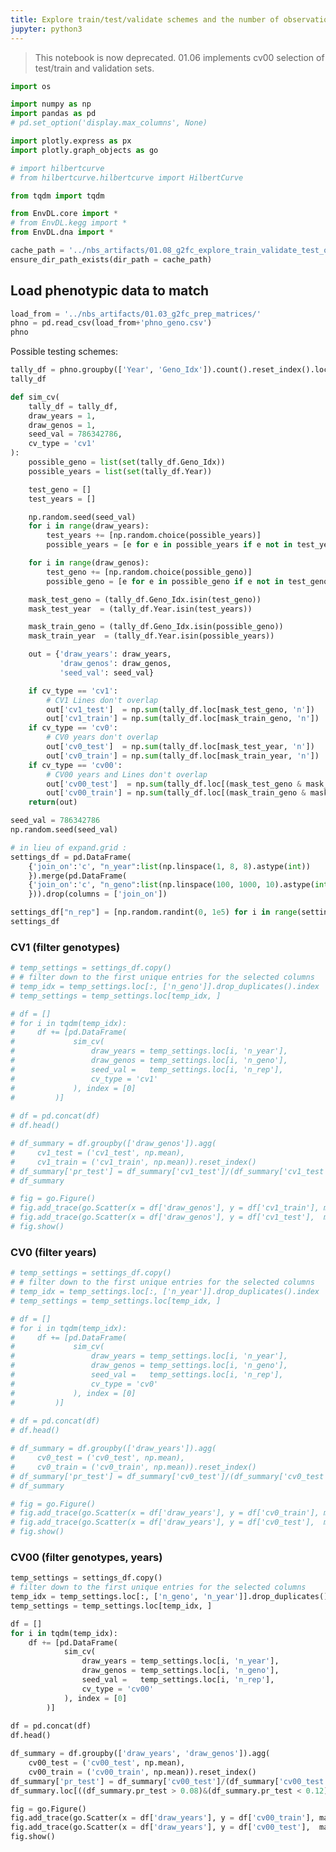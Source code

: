 ```yaml
---
title: Explore train/test/validate schemes and the number of observations left with each
jupyter: python3
---
```



> This notebook is now deprecated. 01.06 implements cv00 selection of test/train and validation sets.


```python
import os

import numpy as np
import pandas as pd
# pd.set_option('display.max_columns', None)

import plotly.express as px
import plotly.graph_objects as go

# import hilbertcurve
# from hilbertcurve.hilbertcurve import HilbertCurve

from tqdm import tqdm

from EnvDL.core import *
# from EnvDL.kegg import *
from EnvDL.dna import *
```

```python
cache_path = '../nbs_artifacts/01.08_g2fc_explore_train_validate_test_options/'
ensure_dir_path_exists(dir_path = cache_path)
```

## Load phenotypic data to match

```python
load_from = '../nbs_artifacts/01.03_g2fc_prep_matrices/'
phno = pd.read_csv(load_from+'phno_geno.csv')
phno
```

Possible testing schemes:
    

```python
tally_df = phno.groupby(['Year', 'Geno_Idx']).count().reset_index().loc[:, ['Year', 'Geno_Idx', 'Hybrid']].rename(columns = {'Hybrid': 'n'})
tally_df
```

```python
def sim_cv(
    tally_df = tally_df,
    draw_years = 1,
    draw_genos = 1,
    seed_val = 786342786,
    cv_type = 'cv1'
):
    possible_geno = list(set(tally_df.Geno_Idx))
    possible_years = list(set(tally_df.Year))

    test_geno = []
    test_years = []

    np.random.seed(seed_val)
    for i in range(draw_years):
        test_years += [np.random.choice(possible_years)] 
        possible_years = [e for e in possible_years if e not in test_years]

    for i in range(draw_genos):
        test_geno += [np.random.choice(possible_geno)]  
        possible_geno = [e for e in possible_geno if e not in test_geno]

    mask_test_geno = (tally_df.Geno_Idx.isin(test_geno))
    mask_test_year  = (tally_df.Year.isin(test_years))

    mask_train_geno = (tally_df.Geno_Idx.isin(possible_geno))
    mask_train_year  = (tally_df.Year.isin(possible_years))

    out = {'draw_years': draw_years,
           'draw_genos': draw_genos, 
           'seed_val': seed_val}

    if cv_type == 'cv1':
        # CV1 Lines don't overlap
        out['cv1_test']  = np.sum(tally_df.loc[mask_test_geno, 'n'])
        out['cv1_train'] = np.sum(tally_df.loc[mask_train_geno, 'n'])
    if cv_type == 'cv0':
        # CV0 years don't overlap
        out['cv0_test']  = np.sum(tally_df.loc[mask_test_year, 'n'])
        out['cv0_train'] = np.sum(tally_df.loc[mask_train_year, 'n'])
    if cv_type == 'cv00':
        # CV00 years and Lines don't overlap
        out['cv00_test']  = np.sum(tally_df.loc[(mask_test_geno & mask_test_year), 'n'])
        out['cv00_train'] = np.sum(tally_df.loc[(mask_train_geno & mask_train_year), 'n'])
    return(out)
```

```python
seed_val = 786342786
np.random.seed(seed_val)

# in lieu of expand.grid :
settings_df = pd.DataFrame(
    {'join_on':'c', "n_year":list(np.linspace(1, 8, 8).astype(int))
    }).merge(pd.DataFrame(
    {'join_on':'c', "n_geno":list(np.linspace(100, 1000, 10).astype(int))
    })).drop(columns = ['join_on'])

settings_df["n_rep"] = [np.random.randint(0, 1e5) for i in range(settings_df.shape[0])]
settings_df
```

### CV1 (filter genotypes)

```python
# temp_settings = settings_df.copy()
# # filter down to the first unique entries for the selected columns
# temp_idx = temp_settings.loc[:, ['n_geno']].drop_duplicates().index
# temp_settings = temp_settings.loc[temp_idx, ]
```

```python
# df = []
# for i in tqdm(temp_idx):
#     df += [pd.DataFrame(
#             sim_cv(
#                 draw_years = temp_settings.loc[i, 'n_year'],
#                 draw_genos = temp_settings.loc[i, 'n_geno'],
#                 seed_val =   temp_settings.loc[i, 'n_rep'],
#                 cv_type = 'cv1'
#             ), index = [0]
#         )]
    
# df = pd.concat(df)
# df.head()
```

```python
# df_summary = df.groupby(['draw_genos']).agg(
#     cv1_test = ('cv1_test', np.mean),
#     cv1_train = ('cv1_train', np.mean)).reset_index()
# df_summary['pr_test'] = df_summary['cv1_test']/(df_summary['cv1_test']+df_summary['cv1_train'])
# df_summary
```

```python
# fig = go.Figure()
# fig.add_trace(go.Scatter(x = df['draw_genos'], y = df['cv1_train'], marker_color = 'blue', mode='markers'))
# fig.add_trace(go.Scatter(x = df['draw_genos'], y = df['cv1_test'],  marker_color = 'red', mode='markers'))
# fig.show()
```

### CV0 (filter years)

```python
# temp_settings = settings_df.copy()
# # filter down to the first unique entries for the selected columns
# temp_idx = temp_settings.loc[:, ['n_year']].drop_duplicates().index
# temp_settings = temp_settings.loc[temp_idx, ]
```

```python
# df = []
# for i in tqdm(temp_idx):
#     df += [pd.DataFrame(
#             sim_cv(
#                 draw_years = temp_settings.loc[i, 'n_year'],
#                 draw_genos = temp_settings.loc[i, 'n_geno'],
#                 seed_val =   temp_settings.loc[i, 'n_rep'],
#                 cv_type = 'cv0'
#             ), index = [0]
#         )]
    
# df = pd.concat(df)
# df.head()
```

```python
# df_summary = df.groupby(['draw_years']).agg(
#     cv0_test = ('cv0_test', np.mean),
#     cv0_train = ('cv0_train', np.mean)).reset_index()
# df_summary['pr_test'] = df_summary['cv0_test']/(df_summary['cv0_test']+df_summary['cv0_train'])
# df_summary
```

```python
# fig = go.Figure()
# fig.add_trace(go.Scatter(x = df['draw_years'], y = df['cv0_train'], marker_color = 'blue', mode='markers'))
# fig.add_trace(go.Scatter(x = df['draw_years'], y = df['cv0_test'],  marker_color = 'red', mode='markers'))
# fig.show()
```

### CV00 (filter genotypes, years)

```python
temp_settings = settings_df.copy()
# filter down to the first unique entries for the selected columns
temp_idx = temp_settings.loc[:, ['n_geno', 'n_year']].drop_duplicates().index
temp_settings = temp_settings.loc[temp_idx, ]
```

```python
df = []
for i in tqdm(temp_idx):
    df += [pd.DataFrame(
            sim_cv(
                draw_years = temp_settings.loc[i, 'n_year'],
                draw_genos = temp_settings.loc[i, 'n_geno'],
                seed_val =   temp_settings.loc[i, 'n_rep'],
                cv_type = 'cv00'
            ), index = [0]
        )]
    
df = pd.concat(df)
df.head()
```

```python
df_summary = df.groupby(['draw_years', 'draw_genos']).agg(
    cv00_test = ('cv00_test', np.mean),
    cv00_train = ('cv00_train', np.mean)).reset_index()
df_summary['pr_test'] = df_summary['cv00_test']/(df_summary['cv00_test']+df_summary['cv00_train'])
df_summary.loc[((df_summary.pr_test > 0.08)&(df_summary.pr_test < 0.12)), ]
```

```python
fig = go.Figure()
fig.add_trace(go.Scatter(x = df['draw_years'], y = df['cv00_train'], marker_color = 'blue', mode='markers'))
fig.add_trace(go.Scatter(x = df['draw_years'], y = df['cv00_test'],  marker_color = 'red', mode='markers'))
fig.show()
```


